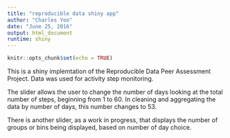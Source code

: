 ```yaml
---
title: "reproducible data shiny app"
author: "Charles Yoo"
date: "June 25, 2016"
output: html_document
runtime: shiny
---
```


```r
knitr::opts_chunk$set(echo = TRUE)
```

This is a shiny implemtation of the Reproducible Data Peer Assessment Project.  Data was used for activity step monitoring.  

The slider allows the user to change the number of days looking at the total number of steps, beginning from 1 to 60.  In cleaning and aggregating the data by number of days, this number changes to 53.

There is another slider, as a work in progress, that displays the number of groups or bins being displayed, based on number of day choice.




